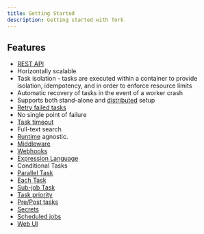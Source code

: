 ```yaml
---
title: Getting Started
description: Getting started with Tork
---
```


## Features

- [REST API](/reference/rest-api/)
- Horizontally scalable
- Task isolation - tasks are executed within a container to provide isolation, idempotency, and in order to enforce resource limits
- Automatic recovery of tasks in the event of a worker crash
- Supports both stand-alone and [distributed](/introduction/installation/#running-in-a-distributed-mode) setup
- [Retry failed tasks](/core-concepts/tasks/#retry)
- No single point of failure
- [Task timeout](/core-concepts/tasks/#timeout)
- Full-text search
- [Runtime](/extend/runtime/) agnostic.
- [Middleware](/extend/intro/#middleware)
- [Webhooks](/core-concepts/jobs/#webhooks)
- [Expression Language](/core-concepts/tasks/#expressions)
- Conditional Tasks
- [Parallel Task](/core-concepts/tasks/#parallel-task)
- [Each Task](/core-concepts/tasks/#each-task)
- [Sub-job Task](/core-concepts/tasks/#sub-job-task)
- [Task priority](/core-concepts/tasks/#priority)
- [Pre/Post tasks](/core-concepts/tasks/#prepost-tasks)
- [Secrets](/core-concepts/tasks/#secrets)
- [Scheduled jobs](/core-concepts/jobs/#scheduled-jobs)
- [Web UI](/introduction/web-ui/)

